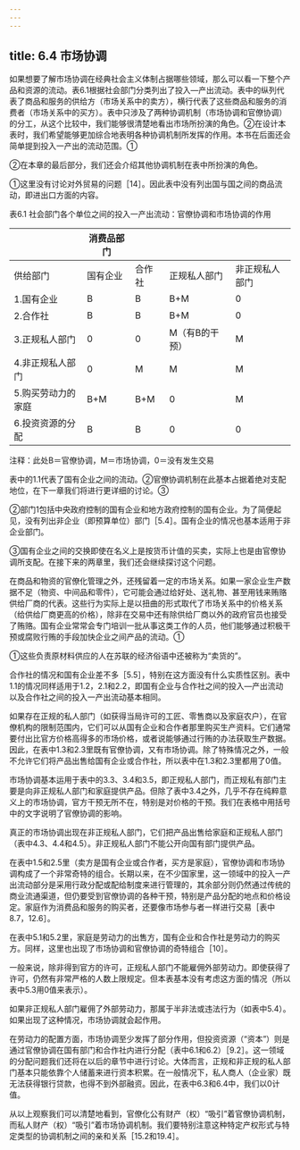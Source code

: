 ```yaml
---
---
---
```

title: 6.4 市场协调
---



如果想要了解市场协调在经典社会主义体制占据哪些领域，那么可以看一下整个产品和资源的流动。表6.1根据社会部门分类列出了投入—产出流动。表中的纵列代表了商品和服务的供给方（市场关系中的卖方），横行代表了这些商品和服务的消费者（市场关系中的买方）。表中只涉及了两种协调机制（市场协调和官僚协调）的分工，从这个比较中，我们能够很清楚地看出市场所扮演的角色。②在设计本表时，我们希望能够更加综合地表明各种协调机制所发挥的作用。本书在后面还会简单提到投入一产出的流动范围。①

②在本章的最后部分，我们还会介绍其他协调机制在表中所扮演的角色。

①这里没有讨论对外贸易的问题［14］。因此表中没有列出国与国之间的商品流动，即进出口方面的内容。

表6.1 社会部门各个单位之间的投入一产出流动：官僚协调和市场协调的作用

| |消费品部门||||
|-|-|-|-|-|
|供给部门|国有企业|合作社|正规私人部门|非正规私人部门|购买消费品和服务的家庭|
|1.国有企业|B|B|B+M|0|B+M|
|2.合作社|B|B|B+M|0|B+M|
|3.正规私人部门|0|0|M（有B的干预）|M|M（有B的干预）|
|4.非正规私人部门|0|M|M|M|0|
|5.购买劳动力的家庭|B+M|B+M|0|M|—|
|6.投资资源的分配|B|B|0|0|—|

注释：此处B＝官僚协调，M＝市场协调，0＝没有发生交易

表中的1.1代表了国有企业之间的流动。②官僚协调机制在此基本占据着绝对支配地位，在下一章我们将进行更详细的讨论。③

②部门1包括中央政府控制的国有企业和地方政府控制的国有企业。为了简便起见，没有列出非企业（即预算单位）部门［5.4］。国有企业的情况也基本适用于非企业部门。

③国有企业之间的交换即使在名义上是按货币计值的买卖，实际上也是由官僚协调所支配。在接下来的两章里，我们还会继续探讨这个问题。

在商品和物资的官僚化管理之外，还残留着一定的市场关系。如果一家企业生产数据不足（物资、中间品和零件），它可能会通过给好处、送礼物、甚至用钱来贿赂供给厂商的代表。这些行为实际上是以扭曲的形式取代了市场关系中的价格关系（给供给厂商更高的价格），除非在交易中还有除供给厂商以外的政府官员也接受了贿赂。国有企业常常会专门培训一批从事这类工作的人员，他们能够通过积极干预或腐败行贿的手段加快企业之间产品的流动。①

①这些负责原材料供应的人在苏联的经济俗语中还被称为“卖货的”。

合作社的情况和国有企业差不多［5.5］，特别在这方面没有什么实质性区别。表中1.1的情况同样适用于1.2，2.1和2.2，即国有企业与合作社之间的投入—产出流动以及合作社之间的投入一产出流动基本相同。

如果存在正规的私人部门（如获得当局许可的工匠、零售商以及家庭农户），在官僚机构的限制范围内，它们可以从国有企业和合作者那里购买生产资料。它们通常要付出比官方价格高得多的市场价格，或者说能够通过行贿的办法获取生产数据。因此，在表中1.3和2.3里既有官僚协调，又有市场协调。除了特殊情况之外，一般不允许它们将产品出售给国有企业或合作社，所以表中在1.3和2.3里都用了0值。

市场协调基本运用于表中的3.3、3.4和3.5，即正规私人部门，而正规私有部门主要是向非正规私人部门和家庭提供产品。但除了表中3.4之外，几乎不存在纯粹意义上的市场协调，官方干预无所不在，特别是对价格的干预。我们在表格中用括号中的文字说明了官僚协调的影响。

真正的市场协调出现在非正规私人部门，它们把产品出售给家庭和正规私人部门（表中4.3、4.4和4.5）。非正规私人部门不能公开向国有部门提供产品。

在表中1.5和2.5里（卖方是国有企业或合作者，买方是家庭），官僚协调和市场协调构成了一个非常奇特的组合。长期以来，在不少国家里，这一领域中的投入一产出流动部分是采用行政分配或配给制度来进行管理的，其余部分则仍然通过传统的商业流通渠道，但仍要受到官僚协调的各种干预，特别是产品分配的地点和价格设定。家庭作为消费品和服务的购买者，还要像市场参与者一样进行交易［表中8.7，12.6］。

在表中5.1和5.2里，家庭是劳动力的出售方，国有企业和合作社是劳动力的购买方。同样，这里也出现了市场协调和官僚协调的奇特组合［10］。

一般来说，除非得到官方的许可，正规私人部门不能雇佣外部劳动力。即使获得了许可，仍然有非常严格的人数上限规定。但本表基本没有考虑这方面的情况（所以表中5.3用0值来表示）。

如果非正规私人部门雇佣了外部劳动力，那属于半非法或违法行为（如表中5.4）。如果出现了这种情况，市场协调就会起作用。

在劳动力的配置方面，市场协调至少发挥了部分作用，但投资资源（“资本”）则是通过官僚协调在国有部门和合作社内进行分配（表中6.1和6.2）［9.2］。这一领域的分配问题我们还将在以后的章节中进行讨论。大体而言，正规和非正规的私人部门基本只能依靠个人储蓄来进行资本积累。在一般情况下，私人商人（企业家）既无法获得银行贷款，也得不到外部融资。因此，在表中6.3和6.4中，我们以0计值。

从以上观察我们可以清楚地看到，官僚化公有财产（权）“吸引”着官僚协调机制，而私人财产（权）“吸引”着市场协调机制。我们要特别注意这种特定产权形式与特定类型的协调机制之间的亲和关系［15.2和19.4］。